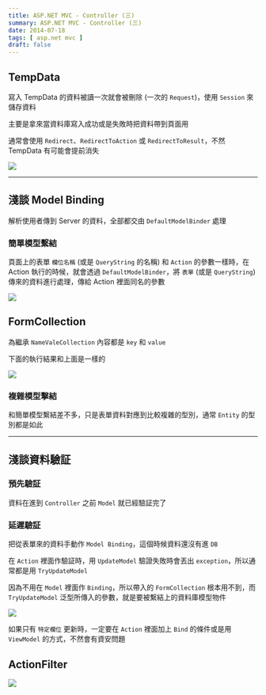 ```yaml
---
title: ASP.NET MVC - Controller (三)
summary: ASP.NET MVC - Controller (三)
date: 2014-07-18
tags: [ asp.net mvc ]
draft: false    
---
```


## TempData

寫入 TempData 的資料被讀一次就會被刪除 (一次的 `Request`)，使用 `Session` 來儲存資料

主要是拿來當資料庫寫入成功或是失敗時把資料帶到頁面用

通常會使用 `Redirect`、`RedirectToAction` 或 `RedirectToResult`，不然 TempData 有可能會提前消失

![](/static/images/2014/aspnet-mvc-controller-03/01.webp)

---

## 淺談 Model Binding

解析使用者傳到 Server 的資料，全部都交由 `DefaultModelBinder` 處理

### 簡單模型繫結
頁面上的表單 `欄位名稱` (或是 `QueryString` 的名稱) 和 `Action` 的參數一樣時，在 Action 執行的時候，就會透過 `DefaultModelBinder`，將 `表單` (或是 `QueryString`) 傳來的資料進行處理，傳給 Action 裡面同名的參數

![](/static/images/2014/aspnet-mvc-controller-03/02.webp)

## FormCollection
為繼承 `NameValeCollection` 內容都是 `key` 和 `value`

下面的執行結果和上面是一樣的

![](/static/images/2014/aspnet-mvc-controller-03/03.webp)

### 複雜模型擊結
和簡單模型繫結差不多，只是表單資料對應到比較複雜的型別，通常 `Entity` 的型別都是如此

---

## 淺談資料驗証

### 預先驗証
資料在進到 `Controller` 之前 `Model` 就已經驗証完了

### 延遲驗証
把從表單來的資料手動作 `Model Binding`，這個時候資料還沒有進 `DB`

在 `Action` 裡面作驗証時，用 `UpdateModel` 驗證失敗時會丟出 `exception`，所以通常都是用 `TryUpdateModel`

因為不用在 `Model` 裡面作 `Binding`，所以帶入的 `FormCollection` 根本用不到，而 `TryUpdateModel` 泛型所傳入的參數，就是要被繫結上的資料庫模型物件

![](/static/images/2014/aspnet-mvc-controller-03/04.webp)

如果只有 `特定欄位` 更新時，一定要在 `Action` 裡面加上 `Bind` 的條件或是用 `ViewModel` 的方式，不然會有資安問題

## ActionFilter

![](/static/images/2014/aspnet-mvc-controller-03/05.webp)